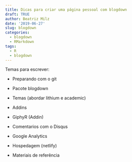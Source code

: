 ```yaml
---
title: Dicas para criar uma página pessoal com blogdown
draft: TRUE
author: Beatriz Milz
date: '2019-06-27'
slug: blogdown
categories:
  - blogdown
  - RMarkdown
tags:
  - R
  - blogdown
---
```


Temas para escrever:

- Preparando com o git

- Pacote blogdown

- Temas (abordar lithium e academic)

- Addins 

- GiphyR (Addin)
 
- Comentarios com o Disqus

- Google Analytics

- Hospedagem (netlify)

- Materiais de referência 